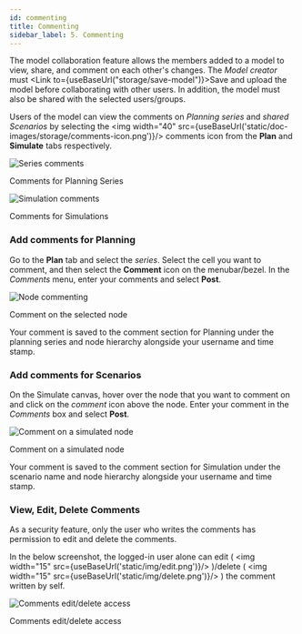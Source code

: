 ```yaml
---
id: commenting
title: Commenting
sidebar_label: 5. Commenting
---
```



The model collaboration feature allows the members added to a model to view, share, and comment on each other's changes.
The *Model creator* must <Link to={useBaseUrl("storage/save-model")}>Save and upload</Link> the model before collaborating with other users.
In addition, the model must also be shared with the selected users/groups.

Users of the model can view the comments on *Planning series* and *shared Scenarios* by selecting the <img width="40" src={useBaseUrl('static/doc-images/storage/comments-icon.png')}/> comments icon from the **Plan** and **Simulate** tabs respectively.

<div class="center">
  <Zoom>
    <img alt="Series comments" src={useBaseUrl("/doc-images/storage/features/all-comments-planning.png")} />
  </Zoom>
  <p>Comments for Planning Series</p>
</div>

<div class="center">
  <Zoom>
    <img alt="Simulation comments" src={useBaseUrl("/doc-images/storage/features/all-comments-scenario.png")} />
  </Zoom>
  <p>Comments for Simulations</p>
</div>

### Add comments for Planning

Go to the **Plan** tab and select the *series*.
Select the cell you want to comment, and then select the **Comment** icon on the menubar/bezel.
In the *Comments* menu, enter your comments and select **Post**.

<div class="center">
  <Zoom>
    <img alt="Node commenting" src={useBaseUrl("/doc-images/storage/features/planning-series-add-comments.png")} />
  </Zoom>
  <p>Comment on the selected node</p>
</div>

Your comment is saved to the comment section for Planning under the planning series and node hierarchy alongside your username and time stamp.

### Add comments for Scenarios

On the Simulate canvas, hover over the node that you want to comment on and click on the *comment* icon above the node.
Enter your comment in the *Comments* box and select **Post**.

<div class="center">
  <Zoom>
    <img alt="Comment on a simulated node" src={useBaseUrl("/doc-images/storage/features/node-level-commenting-on-scenario.png")} />
  </Zoom>
  <p>Comment on a simulated node</p>
</div>

Your comment is saved to the comment section for Simulation under the scenario name and node hierarchy alongside your username and time stamp.

### View, Edit, Delete Comments

As a security feature, only the user who writes the comments has permission to edit and delete the comments.

In the below screenshot, the logged-in user alone can edit ( <img width="15" src={useBaseUrl('static/img/edit.png')}/> )/delete ( <img width="15" src={useBaseUrl('static/img/delete.png')}/> ) the comment written by self.

<div class="center">
  <Zoom>
    <img alt="Comments edit/delete access" src={useBaseUrl("/doc-images/storage/features/edit-delete-comments.png")} />
  </Zoom>
  <p>Comments edit/delete access</p>
</div>

